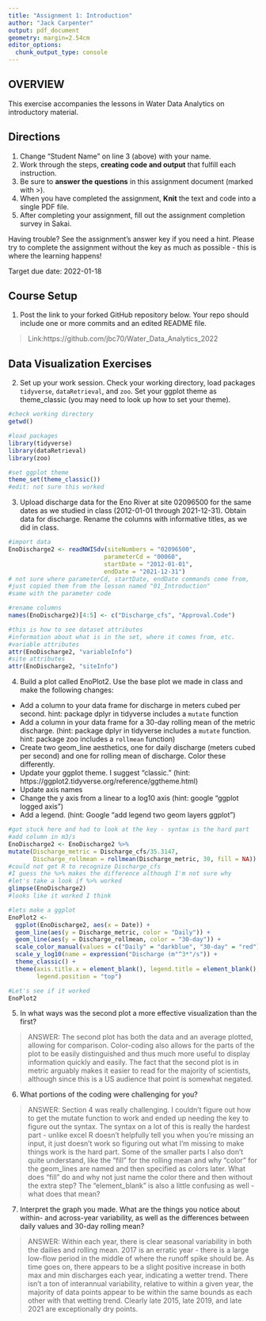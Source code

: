 ```yaml
---
title: "Assignment 1: Introduction"
author: "Jack Carpenter"
output: pdf_document
geometry: margin=2.54cm
editor_options: 
  chunk_output_type: console
---
```


## OVERVIEW

This exercise accompanies the lessons in Water Data Analytics on introductory material. 

## Directions
1. Change "Student Name" on line 3 (above) with your name.
3. Work through the steps, **creating code and output** that fulfill each instruction.
4. Be sure to **answer the questions** in this assignment document (marked with >).
6. When you have completed the assignment, **Knit** the text and code into a single PDF file.
8. After completing your assignment, fill out the assignment completion survey in Sakai. 

Having trouble? See the assignment's answer key if you need a hint. Please try to complete the assignment without the key as much as possible - this is where the learning happens!

Target due date: 2022-01-18

## Course Setup

1. Post the link to your forked GitHub repository below. Your repo should include one or more commits and an edited README file.  

>  Link:https://github.com/jbc70/Water_Data_Analytics_2022

## Data Visualization Exercises

2. Set up your work session. Check your working directory, load packages `tidyverse`,  `dataRetrieval`, and `zoo`. Set your ggplot theme as theme_classic (you may need to look up how to set your theme).

```r
#check working directory
getwd()

#load packages
library(tidyverse)
library(dataRetrieval)
library(zoo)

#set ggplot theme
theme_set(theme_classic())
#edit: not sure this worked
```

3. Upload discharge data for the Eno River at site 02096500 for the same dates as we studied in class (2012-01-01 through 2021-12-31). Obtain data for discharge. Rename the columns with informative titles, as we did in class. 

```r
#import data
EnoDischarge2 <- readNWISdv(siteNumbers = "02096500", 
                           parameterCd = "00060", 
                           startDate = "2012-01-01",
                           endDate = "2021-12-31")
# not sure where parameterCd, startDate, endDate commands come from, 
#just copied them from the lesson named "01_Introduction"
#same with the parameter code

#rename columns
names(EnoDischarge2)[4:5] <- c("Discharge_cfs", "Approval.Code")

#this is how to see dataset attributes
#information about what is in the set, where it comes from, etc.
#variable attributes
attr(EnoDischarge2, "variableInfo")
#site attributes
attr(EnoDischarge2, "siteInfo")
```


4. Build a plot called EnoPlot2. Use the base plot we made in class and make the following changes: 

* Add a column to your data frame for discharge in meters cubed per second. hint: package dplyr in tidyverse includes a `mutate` function
* Add a column in your data frame for a 30-day rolling mean of the metric discharge. (hint: package dplyr in tidyverse includes a `mutate` function. hint: package zoo includes a `rollmean` function)
* Create two geom_line aesthetics, one for daily discharge (meters cubed per second) and one for rolling mean of discharge. Color these differently.
* Update your ggplot theme. I suggest "classic." (hint: https://ggplot2.tidyverse.org/reference/ggtheme.html)
* Update axis names 
* Change the y axis from a linear to a log10 axis (hint: google "ggplot logged axis")
* Add a legend. (hint: Google "add legend two geom layers ggplot")

```r
#got stuck here and had to look at the key - syntax is the hard part
#add column in m3/s
EnoDischarge2 <- EnoDischarge2 %>%
mutate(Discharge_metric = Discharge_cfs/35.3147,
       Discharge_rollmean = rollmean(Discharge_metric, 30, fill = NA))
#could not get R to recognize Discharge_cfs
#I guess the %>% makes the difference although I'm not sure why
#let's take a look if %>% worked
glimpse(EnoDischarge2)
#looks like it worked I think

#lets make a ggplot
EnoPlot2 <-
  ggplot(EnoDischarge2, aes(x = Date)) + 
  geom_line(aes(y = Discharge_metric, color = "Daily")) +
  geom_line(aes(y = Discharge_rollmean, color = "30-day")) + 
  scale_color_manual(values = c("Daily" = "darkblue", "30-day" = "red"))+
  scale_y_log10(name = expression("Discharge (m"^3*"/s")) +
  theme_classic() +
  theme(axis.title.x = element_blank(), legend.title = element_blank(), 
        legend.position = "top")

#Let's see if it worked
EnoPlot2
```

5. In what ways was the second plot a more effective visualization than the first? 

> ANSWER: 
The second plot has both the data and an average plotted, allowing for comparison. Color-coding also allows for the parts of the plot to be easily distinguished and thus much more useful to display information quickly and easily. The fact that the second plot is in metric arguably makes it easier to read for the majority of scientists, although since this is a US audience that point is somewhat negated. 

6. What portions of the coding were challenging for you?

> ANSWER: 
Section 4 was really challenging. I couldn't figure out how to get the mutate function to work and ended up needing the key to figure out the syntax. The syntax on a lot of this is really the hardest part - unlike excel R doesn't helpfully tell you when you're missing an input, it just doesn't work so figuring out what I'm missing to make things work is the hard part. Some of the smaller parts I also don't quite understand, like the "fill" for the rolling mean and why "color" for the geom_lines are named and then specified as colors later. What does "fill" do and why not just name the color there and then without the extra step? The "element_blank" is also a little confusing as well - what does that mean? 


7. Interpret the graph you made. What are the things you notice about within- and across-year variability, as well as the differences between daily values and 30-day rolling mean?

> ANSWER: 
Within each year, there is clear seasonal variability in both the dailies and rolling mean. 2017 is an erratic year - there is a large low-flow period in the middle of where the runoff spike should be. As time goes on, there appears to be a slight positive increase in both max and min discharges each year, indicating a wetter trend. There isn't a ton of interannual variability, relative to within a given year, the majority of data points appear to be within the same bounds as each other with that wetting trend. Clearly late 2015, late 2019, and late 2021 are exceptionally dry points. 

